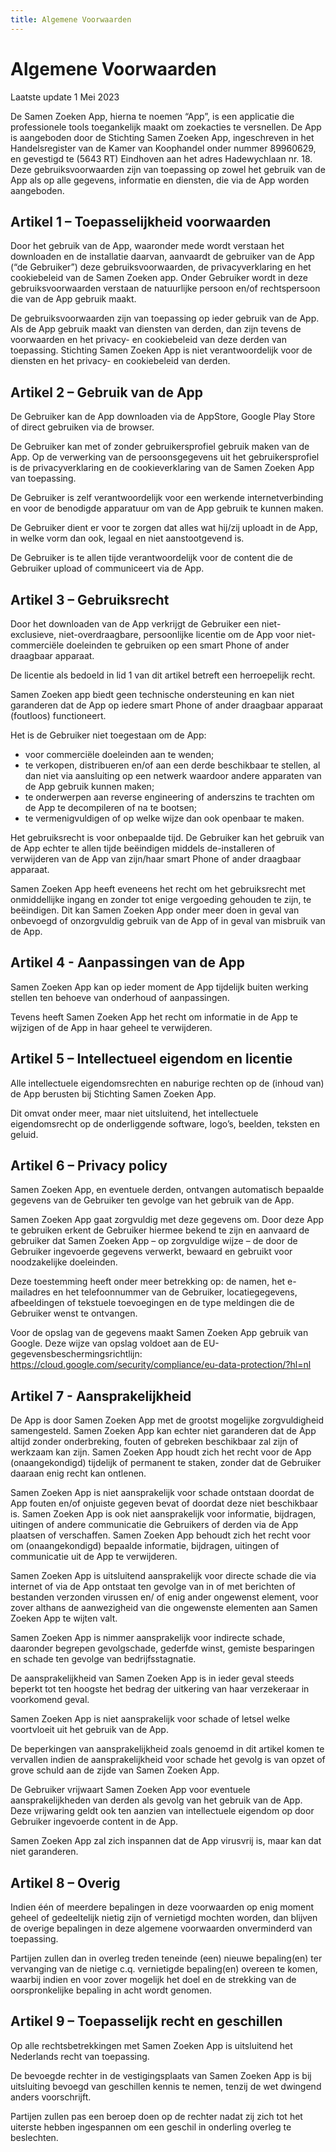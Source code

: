 ```yaml
---
title: Algemene Voorwaarden
---
```


# Algemene Voorwaarden
Laatste update 1 Mei 2023

De Samen Zoeken App, hierna te noemen “App”, is een applicatie die professionele tools toegankelijk maakt om zoekacties te versnellen.
De App is aangeboden door de Stichting Samen Zoeken App, ingeschreven in het Handelsregister van de Kamer van Koophandel onder nummer 89960629, en gevestigd te (5643 RT) Eindhoven aan het adres Hadewychlaan nr. 18. 
Deze gebruiksvoorwaarden zijn van toepassing op zowel het gebruik van de App als op alle gegevens, informatie en diensten, die via de App worden aangeboden.

## Artikel 1 – Toepasselijkheid voorwaarden
Door het gebruik van de App, waaronder mede wordt verstaan het downloaden en de installatie daarvan, aanvaardt de gebruiker van de App (“de Gebruiker”) deze gebruiksvoorwaarden, 
de privacyverklaring en het cookiebeleid van de Samen Zoeken app. Onder Gebruiker wordt in deze gebruiksvoorwaarden verstaan de natuurlijke persoon en/of rechtspersoon die van de App gebruik maakt.

De gebruiksvoorwaarden zijn van toepassing op ieder gebruik van de App. Als de App gebruik maakt van diensten van derden, dan zijn tevens de voorwaarden en het privacy- en cookiebeleid van deze derden van toepassing. 
Stichting Samen Zoeken App is niet verantwoordelijk voor de diensten en het privacy- en cookiebeleid van derden.

## Artikel 2 – Gebruik van de App
De Gebruiker kan de App downloaden via de AppStore, Google Play Store of direct gebruiken via de browser.

De Gebruiker kan met of zonder gebruikersprofiel gebruik maken van de App. 
Op de verwerking van de persoonsgegevens uit het gebruikersprofiel is de privacyverklaring en de cookieverklaring van de Samen Zoeken App van toepassing.

De Gebruiker is zelf verantwoordelijk voor een werkende internetverbinding en voor de benodigde apparatuur om van de App gebruik te kunnen maken.

De Gebruiker dient er voor te zorgen dat alles wat hij/zij uploadt in de App, in welke vorm dan ook, legaal en niet aanstootgevend is. 

De Gebruiker is te allen tijde verantwoordelijk voor de content die de Gebruiker upload of communiceert via de App.

## Artikel 3 – Gebruiksrecht
Door het downloaden van de App verkrijgt de Gebruiker een niet-exclusieve, niet-overdraagbare, persoonlijke licentie om de App voor niet-commerciële doeleinden te gebruiken op een smart Phone of ander draagbaar apparaat.

De licentie als bedoeld in lid 1 van dit artikel betreft een herroepelijk recht.

Samen Zoeken app biedt geen technische ondersteuning en kan niet garanderen dat de App op iedere smart Phone of ander draagbaar apparaat (foutloos) functioneert.

Het is de Gebruiker niet toegestaan om de App:
* voor commerciële doeleinden aan te wenden;
* te verkopen, distribueren en/of aan een derde beschikbaar te stellen, al dan niet via aansluiting op een netwerk waardoor andere apparaten van de App gebruik kunnen maken;
* te onderwerpen aan reverse engineering of anderszins te trachten om de App te decompileren of na te bootsen;
* te vermenigvuldigen of op welke wijze dan ook openbaar te maken.

Het gebruiksrecht is voor onbepaalde tijd. De Gebruiker kan het gebruik van de App echter te allen tijde beëindigen middels de-installeren of verwijderen van de App van zijn/haar smart Phone of ander draagbaar apparaat. 

Samen Zoeken App heeft eveneens het recht om het gebruiksrecht met onmiddellijke ingang en zonder tot enige vergoeding gehouden te zijn, te beëindigen.
Dit kan Samen Zoeken App onder meer doen in geval van onbevoegd of onzorgvuldig gebruik van de App of in geval van misbruik van de App.

## Artikel 4 - Aanpassingen van de App
Samen Zoeken App kan op ieder moment de App tijdelijk buiten werking stellen ten behoeve van onderhoud of aanpassingen. 

Tevens heeft Samen Zoeken App het recht om informatie in de App te wijzigen of de App in haar geheel te verwijderen.

## Artikel 5 – Intellectueel eigendom en licentie
Alle intellectuele eigendomsrechten en naburige rechten op de (inhoud van) de App berusten bij Stichting Samen Zoeken App. 

Dit omvat onder meer, maar niet uitsluitend, het intellectuele eigendomsrecht op de onderliggende software, logo’s, beelden, teksten en geluid.

## Artikel 6 – Privacy policy
Samen Zoeken App, en eventuele derden, ontvangen automatisch bepaalde gegevens van de Gebruiker ten gevolge van het gebruik van de App. 

Samen Zoeken App gaat zorgvuldig met deze gegevens om. Door deze App te gebruiken erkent de Gebruiker hiermee bekend te zijn en aanvaard de gebruiker dat Samen Zoeken App – op zorgvuldige wijze – de door de Gebruiker ingevoerde gegevens verwerkt, bewaard en gebruikt voor noodzakelijke doeleinden.

Deze toestemming heeft onder meer betrekking op: de namen, het e-mailadres en het telefoonnummer van de Gebruiker, locatiegegevens, afbeeldingen of tekstuele toevoegingen en de type meldingen die de Gebruiker wenst te ontvangen.

Voor de opslag van de gegevens maakt Samen Zoeken App gebruik van Google. Deze wijze van opslag voldoet aan de EU-gegevensbeschermingsrichtlijn: https://cloud.google.com/security/compliance/eu-data-protection/?hl=nl

## Artikel 7 - Aansprakelijkheid
De App is door Samen Zoeken App met de grootst mogelijke zorgvuldigheid samengesteld. Samen Zoeken App kan echter niet garanderen dat de App altijd zonder onderbreking, fouten of gebreken beschikbaar zal zijn of werkzaam kan zijn. Samen Zoeken App houdt zich het recht voor de App (onaangekondigd) tijdelijk of permanent te staken, zonder dat de Gebruiker daaraan enig recht kan ontlenen.

Samen Zoeken App is niet aansprakelijk voor schade ontstaan doordat de App fouten en/of onjuiste gegeven bevat of doordat deze niet beschikbaar is. Samen Zoeken App is ook niet aansprakelijk voor informatie, bijdragen, uitingen of andere communicatie die Gebruikers of derden via de App plaatsen of verschaffen. Samen Zoeken App behoudt zich het recht voor om (onaangekondigd) bepaalde informatie, bijdragen, uitingen of communicatie uit de App te verwijderen.

Samen Zoeken App is uitsluitend aansprakelijk voor directe schade die via internet of via de App ontstaat ten gevolge van in of met berichten of bestanden verzonden virussen en/ of enig ander ongewenst element, voor zover althans de aanwezigheid van die ongewenste elementen aan Samen Zoeken App te wijten valt.

Samen Zoeken App is nimmer aansprakelijk voor indirecte schade, daaronder begrepen gevolgschade, gederfde winst, gemiste besparingen en schade ten gevolge van bedrijfsstagnatie.

De aansprakelijkheid van Samen Zoeken App is in ieder geval steeds beperkt tot ten hoogste het bedrag der uitkering van haar verzekeraar in voorkomend geval.

Samen Zoeken App is niet aansprakelijk voor schade of letsel welke voortvloeit uit het gebruik van de App.

De beperkingen van aansprakelijkheid zoals genoemd in dit artikel komen te vervallen indien de aansprakelijkheid voor schade het gevolg is van opzet of grove schuld aan de zijde van Samen Zoeken App. 

De Gebruiker vrijwaart Samen Zoeken App voor eventuele aansprakelijkheden van derden als gevolg van het gebruik van de App. Deze vrijwaring geldt ook ten aanzien van intellectuele eigendom op door Gebruiker ingevoerde content in de App.

Samen Zoeken App zal zich inspannen dat de App virusvrij is, maar kan dat niet garanderen.

## Artikel 8 – Overig
Indien één of meerdere bepalingen in deze voorwaarden op enig moment geheel of gedeeltelijk nietig zijn of vernietigd mochten worden, dan blijven de overige bepalingen in deze algemene voorwaarden onverminderd van toepassing. 

Partijen zullen dan in overleg treden teneinde (een) nieuwe bepaling(en) ter vervanging van de nietige c.q. vernietigde bepaling(en) overeen te komen, waarbij indien en voor zover mogelijk het doel en de strekking van de oorspronkelijke bepaling in acht wordt genomen.

## Artikel 9 – Toepasselijk recht en geschillen
Op alle rechtsbetrekkingen met Samen Zoeken App is uitsluitend het Nederlands recht van toepassing.

De bevoegde rechter in de vestigingsplaats van Samen Zoeken App is bij uitsluiting bevoegd van geschillen kennis te nemen, tenzij de wet dwingend anders voorschrijft.

Partijen zullen pas een beroep doen op de rechter nadat zij zich tot het uiterste hebben ingespannen om een geschil in onderling overleg te beslechten.